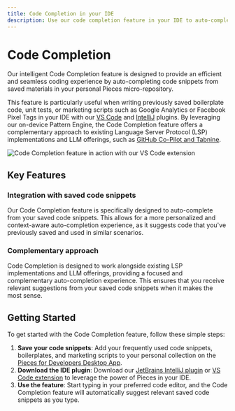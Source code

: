 ```yaml
---
title: Code Completion in your IDE
description: Use our code completion feature in your IDE to auto-complete code snippets from your own personal Pieces repository of developer materials.
---
```


# Code Completion

Our intelligent Code Completion feature is designed to provide an efficient and seamless coding experience by auto-completing code snippets from saved materials in your personal Pieces micro-repository.

This feature is particularly useful when writing previously saved boilerplate code, unit tests, or marketing scripts such as Google Analytics or Facebook Pixel Tags in your IDE with our [VS Code](https://marketplace.visualstudio.com/items?itemName=MeshIntelligentTechnologiesInc.pieces-vscode) and [IntelliJ](https://plugins.jetbrains.com/plugin/17328-pieces--save-search-share--reuse-code-snippets) plugins. By leveraging our on-device Pattern Engine, the Code Completion feature offers a complementary approach to existing Language Server Protocol (LSP) implementations and LLM offerings, such as [GitHub Co-Pilot and Tabnine](https://code.pieces.app/blog/github-copilot-vs-chatgpt-vs-tabnine-feature-comparison).

![Code Completion feature in action with our VS Code extension](https://storage.googleapis.com/pieces_multimedia/PROMOTIONAL/PIECES_FOR_DEVELOPERS/VS_CODE/MACOS/AUTOCOMPLETE/16X9/PIECES_FOR_DEVELOPERS-VS_CODE-AUTOCOMPLETE-MACOS-16X9-5_10_2023.GIF)

## Key Features

### Integration with saved code snippets

Our Code Completion feature is specifically designed to auto-complete from your saved code snippets. This allows for a more personalized and context-aware auto-completion experience, as it suggests code that you've previously saved and used in similar scenarios.

### Complementary approach

Code Completion is designed to work alongside existing LSP implementations and LLM offerings, providing a focused and complementary auto-completion experience. This ensures that you receive relevant suggestions from your saved code snippets when it makes the most sense.

## Getting Started

To get started with the Code Completion feature, follow these simple steps:

1. **Save your code snippets**: Add your frequently used code snippets, boilerplates, and marketing scripts to your personal collection on the [Pieces for Developers Desktop App](/installation-getting-started/what-am-i-installing).
2. **Download the IDE plugin**: Download our [JetBrains IntelliJ plugin](https://plugins.jetbrains.com/plugin/17328-pieces--save-search-share--reuse-code-snippets) or [VS Code extension](https://marketplace.visualstudio.com/items?itemName=MeshIntelligentTechnologiesInc.pieces-vscode) to leverage the power of Pieces in your IDE.
3. **Use the feature**: Start typing in your preferred code editor, and the Code Completion feature will automatically suggest relevant saved code snippets as you type.
